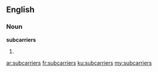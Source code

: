 ==English==

===Noun===
'''subcarriers'''

# {{plural of|[[subcarrier]]}}

[[ar:subcarriers]]
[[fr:subcarriers]]
[[ku:subcarriers]]
[[my:subcarriers]]